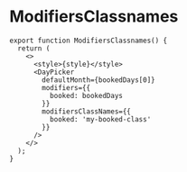 
# ModifiersClassnames



<ModifiersClassnames />

```tsx
export function ModifiersClassnames() {
  return (
    <>
      <style>{style}</style>
      <DayPicker
        defaultMonth={bookedDays[0]}
        modifiers={{
          booked: bookedDays
        }}
        modifiersClassNames={{
          booked: 'my-booked-class'
        }}
      />
    </>
  );
}
```

